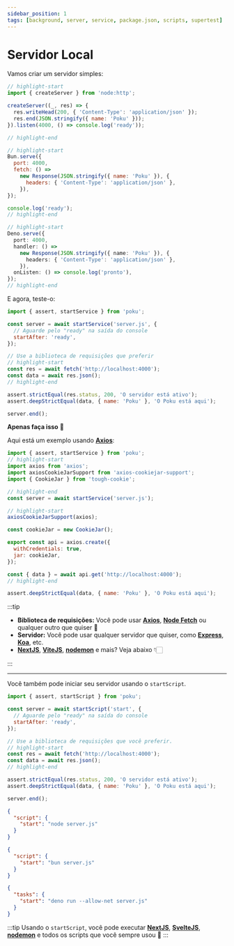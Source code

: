 ```yaml
---
sidebar_position: 1
tags: [background, server, service, package.json, scripts, supertest]
---
```



# Servidor Local

Vamos criar um servidor simples:

<Tabs>
  <TabItem default value='server.js (Node.js)'>

```js
// highlight-start
import { createServer } from 'node:http';

createServer((_, res) => {
  res.writeHead(200, { 'Content-Type': 'application/json' });
  res.end(JSON.stringify({ name: 'Poku' }));
}).listen(4000, () => console.log('ready'));

// highlight-end
```

  </TabItem>
  <TabItem default value='server.js (Bun)'>

```js
// highlight-start
Bun.serve({
  port: 4000,
  fetch: () =>
    new Response(JSON.stringify({ name: 'Poku' }), {
      headers: { 'Content-Type': 'application/json' },
    }),
});

console.log('ready');
// highlight-end
```

  </TabItem>
  <TabItem default value='server.js (Deno)'>

```ts
// highlight-start
Deno.serve({
  port: 4000,
  handler: () =>
    new Response(JSON.stringify({ name: 'Poku' }), {
      headers: { 'Content-Type': 'application/json' },
    }),
  onListen: () => console.log('pronto'),
});
// highlight-end
```

  </TabItem>
</Tabs>

E agora, teste-o:

<Tabs>
  <TabItem default value='test/server.test.js'>

```js
import { assert, startService } from 'poku';

const server = await startService('server.js', {
  // Aguarde pelo "ready" na saída do console
  startAfter: 'ready',
});

// Use a biblioteca de requisições que preferir
// highlight-start
const res = await fetch('http://localhost:4000');
const data = await res.json();
// highlight-end

assert.strictEqual(res.status, 200, 'O servidor está ativo');
assert.deepStrictEqual(data, { name: 'Poku' }, 'O Poku está aqui');

server.end();
```

  </TabItem>
</Tabs>

<FAQ title='Precisa testar usando uma sessão consistente? 🍪'>

**Apenas faça isso** 🚀

Aqui está um exemplo usando [**Axios**](https://github.com/axios/axios):

```js
import { assert, startService } from 'poku';
// highlight-start
import axios from 'axios';
import axiosCookieJarSupport from 'axios-cookiejar-support';
import { CookieJar } from 'tough-cookie';

// highlight-end
const server = await startService('server.js');

// highlight-start
axiosCookieJarSupport(axios);

const cookieJar = new CookieJar();

export const api = axios.create({
  withCredentials: true,
  jar: cookieJar,
});

const { data } = await api.get('http://localhost:4000');
// highlight-end

assert.deepStrictEqual(data, { name: 'Poku' }, 'O Poku está aqui');
```

</FAQ>

:::tip

- **Biblioteca de requisições:** Você pode usar [**Axios**](https://github.com/axios/axios), [**Node Fetch**](https://github.com/node-fetch/node-fetch) ou qualquer outro que quiser 💙
- **Servidor:** Você pode usar qualquer servidor que quiser, como [**Express**](https://github.com/expressjs/express), [**Koa**](https://github.com/koajs/koa), etc.
- [**NextJS**](https://github.com/vercel/next.js), [**ViteJS**](https://github.com/vitejs/vite), [**nodemon**](https://github.com/remy/nodemon) e mais? Veja abaixo 👇🏻

:::

<hr />

Você também pode iniciar seu servidor usando o `startScript`.

<Tabs>
  <TabItem default value='test/server.test.js'>

```js
import { assert, startScript } from 'poku';

const server = await startScript('start', {
  // Aguarde pelo "ready" na saída do console
  startAfter: 'ready',
});

// Use a biblioteca de requisições que você preferir.
// highlight-start
const res = await fetch('http://localhost:4000');
const data = await res.json();
// highlight-end

assert.strictEqual(res.status, 200, 'O servidor está ativo');
assert.deepStrictEqual(data, { name: 'Poku' }, 'O Poku está aqui');

server.end();
```

  </TabItem>
  <TabItem default value='package.json (Node.js)'>

```json
{
  "script": {
    "start": "node server.js"
  }
}
```

  </TabItem>
  <TabItem value='package.json (Bun)'>

```json
{
  "script": {
    "start": "bun server.js"
  }
}
```

  </TabItem>
  <TabItem value='deno.json (Deno)'>

```json
{
  "tasks": {
    "start": "deno run --allow-net server.js"
  }
}
```

  </TabItem>
</Tabs>

:::tip
Usando o `startScript`, você pode executar [**NextJS**](https://github.com/vercel/next.js), [**SvelteJS**](https://github.com/sveltejs/svelte), [**nodemon**](https://github.com/remy/nodemon) e todos os scripts que você sempre usou 🐷
:::
